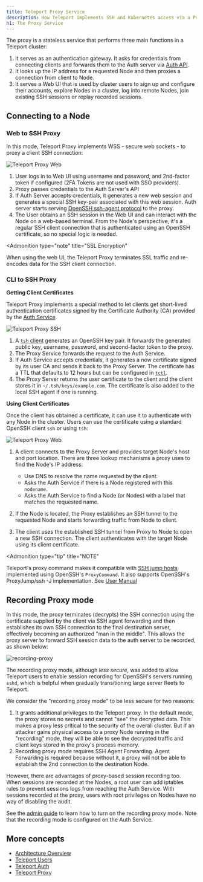 ```yaml
---
title: Teleport Proxy Service
description: How Teleport implements SSH and Kubernetes access via a Proxy
h1: The Proxy Service
---
```


The proxy is a stateless service that performs three main functions in a
Teleport cluster:

1. It serves as an authentication gateway. It asks for credentials from
   connecting clients and forwards them to the Auth server via [Auth
   API](authentication.mdx#auth-api).
2. It looks up the IP address for a requested Node and then proxies a connection
   from client to Node.
3. It serves a Web UI that is used by cluster users to sign up and configure
   their accounts, explore Nodes in a cluster, log into remote Nodes, join
   existing SSH sessions or replay recorded sessions.

## Connecting to a Node

### Web to SSH Proxy

In this mode, Teleport Proxy implements WSS - secure web sockets - to proxy a
client SSH connection:

![Teleport Proxy Web](../../img/proxy-web.svg)

1. User logs in to Web UI using username and password, and 2nd-factor token if configured (2FA Tokens are not used with SSO providers).
2. Proxy passes credentials to the Auth Server's API
3. If Auth Server accepts credentials, it generates a new web session and generates a special SSH key-pair associated with this web session. Auth server
   starts serving [OpenSSH ssh-agent
   protocol](https://tools.ietf.org/html/draft-miller-ssh-agent-04)
   to the proxy.
4. The User obtains an SSH session in the Web UI and can interact with the Node on a web-based terminal. From the Node's perspective, it's a regular SSH
   client connection that is authenticated using an OpenSSH certificate, so no special logic is needed.

<Admonition
  type="note"
  title="SSL Encryption"
>
  When using the web UI, the Teleport Proxy terminates SSL traffic and re-encodes data for the SSH client connection.
</Admonition>

### CLI to SSH Proxy

**Getting Client Certificates**

Teleport Proxy implements a special method to let clients get short-lived
authentication certificates signed by the Certificate Authority (CA) provided by
the [Auth Service](authentication.mdx#authentication-in-teleport).

![Teleport Proxy SSH](../../img/proxy-ssh-1.svg)

1. A [`tsh` client](../reference/cli-docs.mdx#tsh) generates an OpenSSH key pair. It forwards the generated public key, username, password, and second-factor token to the proxy.
2. The Proxy Service forwards the request to the Auth Service.
3. If Auth Service accepts credentials, it generates a new certificate signed by its user CA and sends it back to the Proxy Server. The certificate has a TTL
   that defaults to 12 hours but can be configured in
   [`tctl`](../reference/cli-docs.mdx#tctl).
4. The Proxy Server returns the user certificate to the client and the client stores it in `~/.tsh/keys/example.com`. The certificate is also added to the local SSH agent if one is running.

**Using Client Certificates**

Once the client has obtained a certificate, it can use it to authenticate with
any Node in the cluster. Users can use the certificate using a standard OpenSSH
client `ssh` or using `tsh`:

![Teleport Proxy Web](../../img/proxy-ssh-2.svg)

1. A client connects to the Proxy Server and provides target Node's host and port location. There are three lookup mechanisms a proxy uses to find the
   Node's IP address:

   - Use DNS to resolve the name requested by the client.
   - Asks the Auth Service if there is a Node registered with this `nodename`.
   - Asks the Auth Service to find a Node (or Nodes) with a label that matches the requested name.

2. If the Node is located, the Proxy establishes an SSH tunnel to the
   requested Node and starts forwarding traffic from Node to client.

3. The client uses the established SSH tunnel from Proxy to Node to open a new
   SSH connection. The client authenticates with the target Node using its
   client certificate.

<Admonition
  type="tip"
  title="NOTE"
>
  Teleport's proxy command makes it compatible with [SSH jump hosts](https://wiki.gentoo.org/wiki/SSH_jump_host) implemented using OpenSSH's `ProxyCommand`. It also supports OpenSSH's ProxyJump/ssh -J implementation. See [User Manual](../user-manual.mdx#ssh-proxy-configuration)
</Admonition>

## Recording Proxy mode

In this mode, the proxy terminates (decrypts) the SSH connection using the
certificate supplied by the client via SSH agent forwarding and then establishes
its own SSH connection to the final destination server, effectively becoming an
authorized "man in the middle". This allows the proxy server to forward SSH
session data to the auth server to be recorded, as shown below:

![recording-proxy](../../img/recording-proxy.svg)

The recording proxy mode, although *less secure*, was added to allow Teleport
users to enable session recording for OpenSSH's servers running `sshd`, which is
helpful when gradually transitioning large server fleets to Teleport.

We consider the "recording proxy mode" to be less secure for two reasons:

1. It grants additional privileges to the Teleport proxy. In the default mode,
   the proxy stores no secrets and cannot "see" the decrypted data. This makes a
   proxy less critical to the security of the overall cluster. But if an
   attacker gains physical access to a proxy Node running in the "recording"
   mode, they will be able to see the decrypted traffic and client keys stored in the proxy's process memory.
2. Recording proxy mode requires SSH Agent Forwarding. Agent Forwarding is required because without it, a proxy will not be able to establish the 2nd connection to the destination Node.

However, there are advantages of proxy-based session recording too. When
sessions are recorded at the Nodes, a root user can add iptables rules to
prevent sessions logs from reaching the Auth Service. With sessions recorded at
the proxy, users with root privileges on Nodes have no way of disabling the
audit.

See the [admin guide](../admin-guide.mdx#recorded-sessions) to learn how to turn
on the recording proxy mode. Note that the recording mode is configured on the
Auth Service.

## More concepts

- [Architecture Overview](overview.mdx)
- [Teleport Users](users.mdx)
- [Teleport Auth](authentication.mdx)
- [Teleport Proxy](proxy.mdx)

